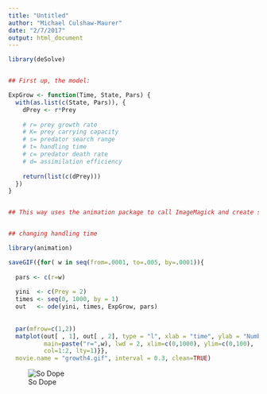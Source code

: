 ```yaml
---
title: "Untitled"
author: "Michael Culshaw-Maurer"
date: "2/7/2017"
output: html_document
---
```


```r
library(deSolve)


## First up, the model:

ExpGrow <- function(Time, State, Pars) {
  with(as.list(c(State, Pars)), {
    dPrey <- r*Prey
    
    # r= prey growth rate
    # K= prey carrying capacity
    # s= predator search range
    # t= handling time
    # c= predator death rate
    # d= assimilation efficiency
    
    return(list(c(dPrey)))
  })
}


## This way uses the animation package to call ImageMagick and create straight-to-gif 


## changing handling time

library(animation)

saveGIF({for( w in seq(from=.0001, to=.005, by=.0001)){
  
  pars <- c(r=w)
  
  yini  <- c(Prey = 2)
  times <- seq(0, 1000, by = 1)
  out   <- ode(yini, times, ExpGrow, pars)
  
  
  par(mfrow=c(1,2))
  matplot(out[ , 1], out[ , 2], type = "l", xlab = "time", ylab = "Number",
          main=paste("r=",w), lwd = 2, xlim=c(0,1000), ylim=c(0,100),
          col=1:2, lty=1)}},
  movie.name = "growth4.gif", interval = 0.3, clean=TRUE)

```


![So Dope](growth4.gif)